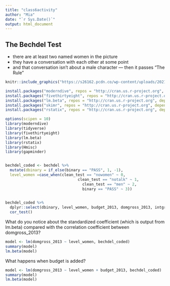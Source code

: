 ```yaml
---
title: "class6activity"
author: "Mia"
date: "`r Sys.Date()`"
output: html_document
---
```


## The Bechdel Test
  - there are at least two named women in the picture  
  - they have a conversation with each other at some point  
  - and that conversation isn’t about a male character — 
then it passes "The Rule"

```r
knitr::include_graphics("https://s26162.pcdn.co/wp-content/uploads/2021/09/bechdeltestcartoon.jpeg")
```

```r
install.packages("moderndive", repos = "http://cran.us.r-project.org", dependencies = TRUE)
install.packages("fivethirtyeight", repos = "http://cran.us.r-project.org", dependencies = TRUE)
install.packages("lm.beta", repos = "http://cran.us.r-project.org", dependencies = TRUE)
install.packages("skimr", repos = "http://cran.us.r-project.org", dependencies = TRUE)
install.packages("rstatix", repos = "http://cran.us.r-project.org", dependencies = TRUE)

```


```r
options(scipen = 10)
library(moderndive)
library(tidyverse)
library(fivethirtyeight)
library(lm.beta)
library(rstatix)
library(Hmisc)
library(gapminder)


bechdel_coded <- bechdel %>% 
  mutate(dbinary = if_else(binary == "PASS", 1, -1),
  level_women =case_when(clean_test == "nowomen" ~ 0,
                                clean_test == "notalk" ~ 1,
                                  clean_test == "men" ~ 2,
                                  binary == "PASS" ~ 3))
         
```
  


```r
bechdel_coded %>%
  dplyr::select(dbinary, level_women, budget_2013, domgross_2013, intgross_2013) %>%
  cor_test()

```


What do you notice about the standardized coefficient (which is output from lm.beta) compared with the correlation coefficient between domgross_2013? 

```r

model <- lm(domgross_2013 ~ level_women, bechdel_coded)
summary(model)
lm.beta(model)

```

What happens when budget is added?
```r

model <- lm(domgross_2013 ~ level_women + budget_2013, bechdel_coded)
summary(model)
lm.beta(model)

```